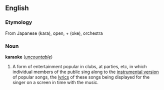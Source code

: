 ==English==
===Etymology===
From Japanese [[]] (kara), open, + [[]] (oke), orchestra

===Noun===
'''karaoke''' (''[[uncountable]]'')

#A form of entertainment popular in clubs, at parties, etc, in which individual members of the public sing along to the [[instrumental version]] of popular songs, the [[lyrics]] of these songs being displayed for the singer on a screen in time with the music.